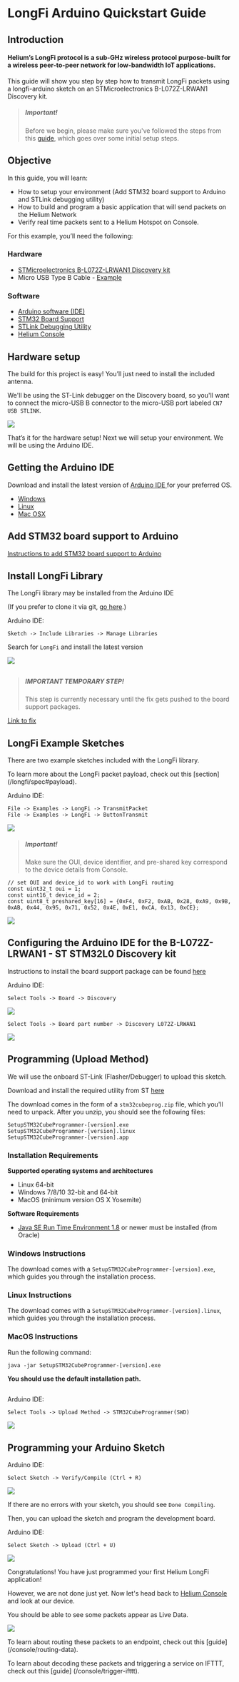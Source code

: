 
# LongFi Arduino Quickstart Guide
 


## Introduction

#### Helium’s LongFi protocol is a sub-GHz wireless protocol purpose-built for a wireless peer-to-peer network for low-bandwidth IoT applications.

This guide will show you step by step how to transmit LongFi packets using a longfi-arduino sketch on an STMicroelectronics B-L072Z-LRWAN1 Discovery kit.

> ##### Important!  
>Before we begin, please make sure you've followed the steps from this [guide](/quickstart), which goes over some initial setup steps. 

## Objective 

In this guide, you will learn:

* How to setup your environment (Add STM32 board support to Arduino and STLink debugging utility)
* How to build and program a basic application that will send packets on the Helium Network
* Verify real time packets sent to a Helium Hotspot on Console. 
 
For this example, you’ll need the following:

### Hardware
 
* <a href="https://www.st.com/en/evaluation-tools/b-l072z-lrwan1.html" target="_blank">STMicroelectronics B-L072Z-LRWAN1 Discovery kit</a>
* Micro USB Type B Cable - <a href="https://www.amazon.com/AmazonBasics-Male-Micro-Cable-Black/dp/B0719H12WD/ref=sr_1_2_sspa?" target="_blank">Example </a>

### Software

* <a href="https://www.arduino.cc/en/Main/Software" target="_blank">Arduino software (IDE)</a> 
* <a href="https://github.com/stm32duino/Arduino_Core_STM32#getting-started" target="_blank">STM32 Board Support</a> 
* <a href="https://www.st.com/en/development-tools/stm32cubeprog.html" target="_blank">STLink Debugging Utility</a> 
* <a href="https://console.helium.com/" target="_blank">Helium Console</a> 

## Hardware setup

The build for this project is easy! You’ll just need to install the included antenna.  
 
We'll be using the ST-Link debugger on the Discovery board, so you'll want to connect the micro-USB B connector to the micro-USB port labeled `CN7 USB STLINK`.
 
<img src={disco_board} /> 

That’s it for the hardware setup! Next we will setup your environment. We will be using the Arduino IDE. 

## Getting the Arduino IDE
 
Download and install the latest version of <a href="https://www.arduino.cc/en/Main/Software" target="_blank">Arduino IDE </a> for your preferred OS. 
 
* <a href="https://www.arduino.cc/en/Guide/Windows" target="_blank">Windows </a>
* <a href="https://www.arduino.cc/en/Guide/linux" target="_blank">Linux </a>
* <a href="https://www.arduino.cc/en/Guide/MacOSX" target="_blank">Mac OSX</a>

## Add STM32 board support to Arduino
 
<a href="https://github.com/stm32duino/wiki/wiki/Getting-Started" target="_blank">Instructions to add STM32 board support to Arduino</a> 

## Install LongFi Library
 
The LongFi library may be installed from the Arduino IDE 

(If you prefer to clone it via git, [go here](https://github.com/helium/longfi-arduino#install-library-with-git).)

Arduino IDE:

```
Sketch -> Include Libraries -> Manage Libraries 
```

Search for `LongFi` and install the latest version 

<img src={Arduino_LongFi} /> 

##
 
>##### IMPORTANT TEMPORARY STEP!
>This step is currently necessary until the fix gets pushed to the board support packages. 

<a href="https://github.com/helium/longfi-arduino/blob/master/B-L072Z-LRWAN1-board-support-fix.md" target="_blank">Link to fix</a> 


## LongFi Example Sketches 

There are two example sketches included with the LongFi library. 

To learn more about the LongFi packet payload, check out this [section] (/longfi/spec#payload).

Arduino IDE:

```
File -> Examples -> LongFi -> TransmitPacket
File -> Examples -> LongFi -> ButtonTransmit
```
 
 <img src={LongFi_Example} /> 

> ##### Important! 
> Make sure the OUI, device identifier, and pre-shared key correspond to the device details from Console. 

```
// set OUI and device_id to work with LongFi routing
const uint32_t oui = 1;
const uint16_t device_id = 2;
const uint8_t preshared_key[16] = {0xF4, 0xF2, 0xAB, 0x28, 0xA9, 0x9B, 0xAB, 0x44, 0x95, 0x71, 0x52, 0x4E, 0xE1, 0xCA, 0x13, 0xCE};
```

 <img src={Device_Details} />  

 ## Configuring the Arduino IDE for the B-L072Z-LRWAN1 - ST STM32L0 Discovery kit
 
Instructions to install the board support package can be found <a href="https://github.com/stm32duino/Arduino_Core_STM32#getting-started" target="_blank">here</a> 


Arduino IDE:
 
```
Select Tools -> Board -> Discovery
```
 
<img src={Arduino_Board_Discovery} /> 
 

```
Select Tools -> Board part number -> Discovery L072Z-LRWAN1
```

<img src={Arduino_Board_PartNumber} /> 

## Programming (Upload Method)

We will use the onboard ST-Link (Flasher/Debugger) to upload this sketch. 
 
Download and install the required utility from ST <a href="https://www.st.com/en/development-tools/stm32cubeprog.html" target="_blank">here</a> 

The download comes in the form of a `stm32cubeprog.zip` file, which you'll need to unpack. After you unzip, you should see the following files:

```
SetupSTM32CubeProgrammer-[version].exe
SetupSTM32CubeProgrammer-[version].linux
SetupSTM32CubeProgrammer-[version].app
```

### Installation Requirements

**Supported operating systems and architectures**
* Linux 64-bit 
* Windows 7/8/10 32-bit and 64-bit 
* MacOS (minimum version OS X Yosemite)

**Software Requirements**
* <a href="https://www.oracle.com/technetwork/java/javase/downloads/jre8-downloads-2133155.html" target="_blank">Java SE Run Time Environment 1.8</a> or newer must be installed (from Oracle)


### Windows Instructions

The download comes with a `SetupSTM32CubeProgrammer-[version].exe`, which guides you through the installation process. 

### Linux Instructions

The download comes with a `SetupSTM32CubeProgrammer-[version].linux`, which guides you through the installation process. 

### MacOS Instructions

Run the following command: 

`java -jar SetupSTM32CubeProgrammer-[version].exe`

**You should use the default installation path.** 
## 

Arduino IDE:

```
Select Tools -> Upload Method -> STM32CubeProgrammer(SWD)
```

<img src={upload_sketch} /> 

## Programming your Arduino Sketch

Arduino IDE:

```
Select Sketch -> Verify/Compile (Ctrl + R)
```
 
 <img src={Arduino_Compile} /> 
 
If there are no errors with your sketch, you should see `Done Compiling`.

Then, you can upload the sketch and program the development board. 
 
Arduino IDE:

```
Select Sketch -> Upload (Ctrl + U)
```
 
<img src={upload_success} />
 
Congratulations! You have just programmed your first Helium LongFi application! 

However, we are not done just yet. Now let's head back to [Helium Console](https://console.helium.com) and look at our device. 

You should be able to see some packets appear as Live Data. 

<img src={device_packets} />

To learn about routing these packets to an endpoint, check out this [guide] (/console/routing-data). 

To learn about decoding these packets and triggering a service on IFTTT, check out this [guide] (/console/trigger-ifttt).









